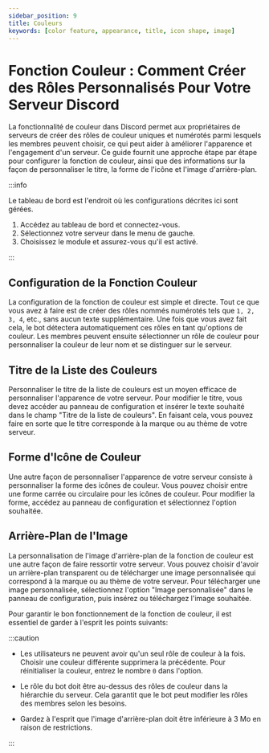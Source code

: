 ```yaml
---
sidebar_position: 9
title: Couleurs
keywords: [color feature, appearance, title, icon shape, image] 
---
```


# Fonction Couleur : Comment Créer des Rôles Personnalisés Pour Votre Serveur Discord

La fonctionnalité de couleur dans Discord permet aux propriétaires de serveurs de créer des rôles de couleur uniques et numérotés parmi lesquels les membres peuvent choisir, ce qui peut aider à améliorer l'apparence et l'engagement d'un serveur. Ce guide fournit une approche étape par étape pour configurer la fonction de couleur, ainsi que des informations sur la façon de personnaliser le titre, la forme de l'icône et l'image d'arrière-plan.

:::info

Le tableau de bord est l'endroit où les configurations décrites ici sont gérées.

1. Accédez au tableau de bord et connectez-vous.
2. Sélectionnez votre serveur dans le menu de gauche.
3. Choisissez le module et assurez-vous qu'il est activé.

:::

## Configuration de la Fonction Couleur

La configuration de la fonction de couleur est simple et directe. Tout ce que vous avez à faire est de créer des rôles nommés numérotés tels que `1, 2, 3, 4`, etc., sans aucun texte supplémentaire. Une fois que vous avez fait cela, le bot détectera automatiquement ces rôles en tant qu'options de couleur. Les membres peuvent ensuite sélectionner un rôle de couleur pour personnaliser la couleur de leur nom et se distinguer sur le serveur.

## Titre de la Liste des Couleurs

Personnaliser le titre de la liste de couleurs est un moyen efficace de personnaliser l'apparence de votre serveur. Pour modifier le titre, vous devez accéder au panneau de configuration et insérer le texte souhaité dans le champ "Titre de la liste de couleurs". En faisant cela, vous pouvez faire en sorte que le titre corresponde à la marque ou au thème de votre serveur.

## Forme d'Icône de Couleur

Une autre façon de personnaliser l'apparence de votre serveur consiste à personnaliser la forme des icônes de couleur. Vous pouvez choisir entre une forme carrée ou circulaire pour les icônes de couleur. Pour modifier la forme, accédez au panneau de configuration et sélectionnez l'option souhaitée.

## Arrière-Plan de l'Image

La personnalisation de l'image d'arrière-plan de la fonction de couleur est une autre façon de faire ressortir votre serveur. Vous pouvez choisir d'avoir un arrière-plan transparent ou de télécharger une image personnalisée qui correspond à la marque ou au thème de votre serveur. Pour télécharger une image personnalisée, sélectionnez l'option "Image personnalisée" dans le panneau de configuration, puis insérez ou téléchargez l'image souhaitée.

Pour garantir le bon fonctionnement de la fonction de couleur, il est essentiel de garder à l'esprit les points suivants:

:::caution

- Les utilisateurs ne peuvent avoir qu'un seul rôle de couleur à la fois. Choisir une couleur différente supprimera la précédente. Pour réinitialiser la couleur, entrez le nombre `0` dans l'option.

- Le rôle du bot doit être au-dessus des rôles de couleur dans la hiérarchie du serveur. Cela garantit que le bot peut modifier les rôles des membres selon les besoins.

- Gardez à l'esprit que l'image d'arrière-plan doit être inférieure à 3 Mo en raison de restrictions.

:::
